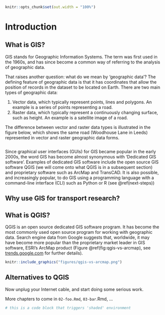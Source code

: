 \mainmatter

```r
knitr::opts_chunk$set(out.width = "100%")
```


# Introduction

## What is GIS?

GIS stands for Geographic Information Systems.
The term was first used in the 1960s, and has since become a common way of referring to the analysis of geographic data.

That raises another question: what do we mean by 'geographic data'?
The defining feature of geographic data is that it has coordinates that allow the position of records in the dataset to be located on Earth.
There are two main types of geographic data:

1. Vector data, which typically represent points, lines and polygons. An example is a series of points representing a road.
2. Raster data, which typically represent a continuously changing surface, such as height.
An example is a satellite image of a road.

The difference between vector and raster data types is illustrated in the figure below, which shows the same road (Woodhouse Lane in Leeds) represented in vector and raster geographic data forms.

```r

```

Since graphical user interfaces (GUIs) for GIS became popular in the early 2000s, the word GIS has become almost synonymous with 'Dedicated GIS software'.
Examples of dedicated GIS software include the open source GIS software QGIS (we will come onto what QGIS is in a subsequent section) and proprietary software such as ArcMap and TransCAD.
It is also possible, and increasingly popular, to do GIS using a programming language with a command-line interface (CLI) such as Python or R (see \@ref(next-steps))

## Why use GIS for transport research?

## What is QGIS?

QGIS is an open source dedicated GIS software program.
It has become the most commonly used open source program for working with geographic data.
Search engine data from Google suggests that, worldwide, it may have become more popular than the proprietary market leader in GIS software, ESRI's ArcMap product (Figure \@ref(fig:qgis-vs-arcmap), see [trends.google.com](https://trends.google.com/trends/explore?date=all&q=qgis,arcmap,esri) for further details).

```r
knitr::include_graphics("figures/qgis-vs-arcmap.png")
```


## Alternatives to QGIS

Now unplug your Internet cable, and start doing some serious work.

More chapters to come in `02-foo.Rmd`, `03-bar`.Rmd, ...

```r
# this is a code block that triggers 'shaded' environment
```

